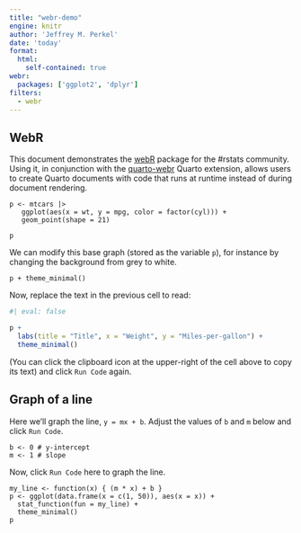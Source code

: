 ```yaml
---
title: "webr-demo"
engine: knitr
author: 'Jeffrey M. Perkel'
date: 'today'
format: 
  html: 
    self-contained: true 
webr: 
  packages: ['ggplot2', 'dplyr']
filters: 
  - webr
---
```


## WebR

This document demonstrates the [webR](https://docs.r-wasm.org/webr/latest/) package for the #rstats community. Using it, in conjunction with the [quarto-webr](https://quarto-webr.thecoatlessprofessor.com/) Quarto extension, allows users to create Quarto documents with code that runs at runtime instead of during document rendering. 

```webr-r
p <- mtcars |> 
   ggplot(aes(x = wt, y = mpg, color = factor(cyl))) + 
   geom_point(shape = 21)

p
```

We can modify this base graph (stored as the variable `p`), for instance by changing the background from grey to white. 
```webr-r
p + theme_minimal()
```

Now, replace the text in the previous cell to read: 

```r
#| eval: false

p + 
  labs(title = "Title", x = "Weight", y = "Miles-per-gallon") +
  theme_minimal()
```

(You can click the clipboard icon at the upper-right of the cell above to copy its text) and click `Run Code` again.

## Graph of a line

Here we'll graph the line, `y = mx + b`. Adjust the values of `b` and `m` below and click `Run Code`.

```webr
b <- 0 # y-intercept
m <- 1 # slope
```

Now, click `Run Code` here to graph the line. 

```webr
my_line <- function(x) { (m * x) + b }
p <- ggplot(data.frame(x = c(1, 50)), aes(x = x)) +
  stat_function(fun = my_line) + 
  theme_minimal()
p
```

